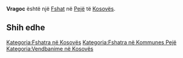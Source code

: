 {{Fshat në Kosovës
 | Emri                = Vragoc
| sqi_N_name = Vragoc
| sqi_N_FULL_NAME_RO = Vragoc
| sqi_N_FULL_NAME_ND_RO = Vragoc
| sqi_N_SORT_NAME_RG = VRAGOC
| sqi_N_FULL_NAME_RG = Vragoc
| sqi_N_FULL_NAME_ND_RG = Vragoc
| sqi_V_name = Vragovc
| sqi_V_FULL_NAME_RO = Vragovc
| sqi_V_FULL_NAME_ND_RO = Vragovc
| sqi_V_SORT_NAME_RG = VRAGOVC
| sqi_V_FULL_NAME_RG = Vragovc
| sqi_V_FULL_NAME_ND_RG = Vragovc
| srp_N_name = Vragovac
| srp_N_FULL_NAME_RO = Vragovac
| srp_N_FULL_NAME_ND_RO = Vragovac
| srp_N_SORT_NAME_RG = VRAGOVAC
| srp_N_FULL_NAME_RG = Vragovac
| srp_N_FULL_NAME_ND_RG = Vragovac
| srp_NS_name = Враговац
| srp_NS_FULL_NAME_RO = Враговац
| srp_NS_FULL_NAME_ND_RO = Враговац
| srp_NS_SORT_NAME_RG = ВРАГОВАЦ
| srp_NS_FULL_NAME_RG = Враговац
| srp_NS_FULL_NAME_ND_RG = Враговац
| srp_V_name = Vranovac
| srp_V_FULL_NAME_RO = Vranovac
| srp_V_FULL_NAME_ND_RO = Vranovac
| srp_V_SORT_NAME_RG = VRANOVAC
| srp_V_FULL_NAME_RG = Vranovac
| srp_V_FULL_NAME_ND_RG = Vranovac
| std_V_name = Vraovc
| std_V_FULL_NAME_RO = Vraovc
| std_V_FULL_NAME_ND_RO = Vraovc
| std_V_SORT_NAME_RG = VRAOVC
| std_V_FULL_NAME_RG = Vraovc
| std_V_FULL_NAME_ND_RG = Vraovc

 | Emri (Rasa dhanore) = 
 | Figura              = 
 | Shteti              = Kosovo
 | Komuna              = Pejë
 | Kodi postar         = 
 | Sipërfaqja          = 

 | Popullsia           = 

 | Regj. i popullsisë  = 
 | Dend. e popullsisë  = 
 | Faqja zyrtare       = 
 <!--- Koordinatat ----> 
 | Gjerësia            = 42.629167
 | Gjatësia            = 20.412778
 | Lartësia            = 
}}
'''Vragoc''' është një [[Fshat]] në [[Pejë]] të [[Kosovës]].

<!-- == Gjeografia == -->
<!-- == Historia == -->
<!-- == Demografia == -->
== Shih edhe ==
{{Komuna Pejë}}
{{Kosovo-Administrata-Cung}}

[[Kategoria:Fshatra në Kosovës]]
[[Kategoria:Fshatra në Kommunes Pejë]]
[[Kategoria:Vendbanime në Kosovës]]